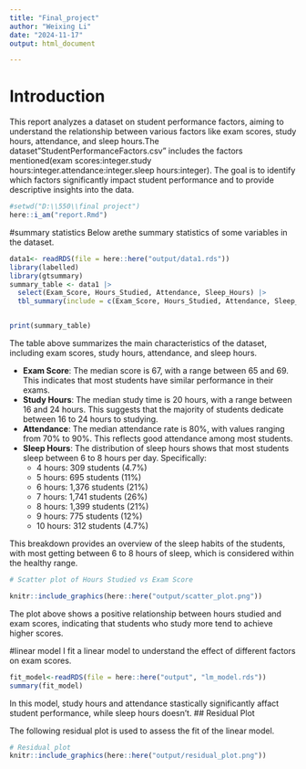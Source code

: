 ```yaml
---
title: "Final_project"
author: "Weixing Li"
date: "2024-11-17"
output: html_document

---
```

# Introduction
This report analyzes a dataset on student performance factors, aiming to understand the relationship between various factors like exam scores, study hours, attendance, and sleep hours.The dataset"StudentPerformanceFactors.csv" includes the factors mentioned(exam scores:integer.study hours:integer.attendance:integer.sleep hours:integer). The goal is to identify which factors significantly impact student performance and to provide descriptive insights into the data.  
```r
#setwd("D:\\550\\final project")
here::i_am("report.Rmd")
```
#summary statistics
Below arethe summary statistics of some variables in the dataset.
```r
data1<- readRDS(file = here::here("output/data1.rds"))
library(labelled)
library(gtsummary)
summary_table <- data1 |>
  select(Exam_Score, Hours_Studied, Attendance, Sleep_Hours) |>
  tbl_summary(include = c(Exam_Score, Hours_Studied, Attendance, Sleep_Hours))


print(summary_table)

```
The table above summarizes the main characteristics of the dataset, including exam scores, study hours, attendance, and sleep hours.

- **Exam Score**: The median score is 67, with a range between 65 and 69. This indicates that most students have similar performance in their exams.
- **Study Hours**: The median study time is 20 hours, with a range between 16 and 24 hours. This suggests that the majority of students dedicate between 16 to 24 hours to studying.
- **Attendance**: The median attendance rate is 80%, with values ranging from 70% to 90%. This reflects good attendance among most students.
- **Sleep Hours**: The distribution of sleep hours shows that most students sleep between 6 to 8 hours per day. Specifically:
  - 4 hours: 309 students (4.7%)
  - 5 hours: 695 students (11%)
  - 6 hours: 1,376 students (21%)
  - 7 hours: 1,741 students (26%)
  - 8 hours: 1,399 students (21%)
  - 9 hours: 775 students (12%)
  - 10 hours: 312 students (4.7%)

This breakdown provides an overview of the sleep habits of the students, with most getting between 6 to 8 hours of sleep, which is considered within the healthy range.
```r
# Scatter plot of Hours Studied vs Exam Score

knitr::include_graphics(here::here("output/scatter_plot.png"))
```
The plot above shows a positive relationship between hours studied and exam scores, indicating that students who study more tend to achieve higher scores.

#linear model 
I fit a linear model to understand the effect of different factors on exam scores.
```r
fit_model<-readRDS(file = here::here("output", "lm_model.rds"))
summary(fit_model)
```
In this model, study hours and attendance stastically significantly affact student performance, while sleep hours doesn't.
## Residual Plot

The following residual plot is used to assess the fit of the linear model.

```r
# Residual plot
knitr::include_graphics(here::here("output/residual_plot.png"))
```
